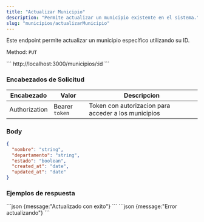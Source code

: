 ```yaml
---
title: "Actualizar Municipio"
description: "Permite actualizar un municipio existente en el sistema."
slug: "municipios/actualizarMunicipio"
---
```


Este endpoint permite actualizar un municipio específico utilizando su ID.

Method: `PUT`

<Tabs>
  <TabItem label="Endpoint">
  ```
  http://localhost:3000/municipios/:id
  ```
  </TabItem>
</Tabs>

<h3>Encabezados de Solicitud</h3>

| Encabezado | Valor | Descripcion
|----------|-------| -------
| Authorization |  Bearer `token` | Token con autorizacion para acceder a los municipios


### Body

```json
{
  "nombre": "string",
  "departamento": "string",
  "estado": "boolean",
  "created_at": "date",
  "updated_at": "date"
}
```


<h3>Ejemplos de respuesta</h3>

<Tabs>
  <TabItem label="Status 200">
  ```json
  {message:"Actualizado con exito"}
  ```
  </TabItem>

  <TabItem label="Status 400">
  ```json
  {message:"Error actualizando"}
  ```
  </TabItem>
</Tabs> 
